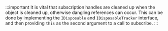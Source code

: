 :::important
It is vital that subscription handles are cleaned up when the object is cleaned up, otherwise dangling references can occur. This can be done by implementing the `IDisposable` and `IDisposableTracker` interface, and then providing `this` as the second argument to a call to subscribe.
:::
